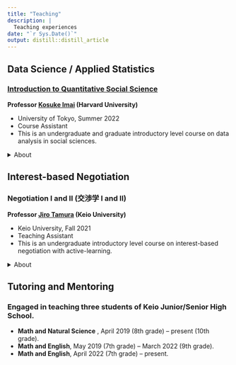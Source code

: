 ```yaml
---
title: "Teaching"
description: |
  Teaching experiences
date: "`r Sys.Date()`"
output: distill::distill_article
---
```


## Data Science / Applied Statistics
### [Introduction to Quantitative Social Science](https://kosukeimai.github.io/qss-todai/)
**Professor [Kosuke Imai](https://imai.fas.harvard.edu) (Harvard University)**

* University of Tokyo, Summer 2022
* Course Assistant
* This is an undergraduate and graduate introductory level course on data analysis in social sciences. 

<details>
<summary>About</summary>
Would universal health insurance improve the health of the poor? 
Do patterns of arrests in US cities show evidence of racial profiling? 
What accounts for who votes and their choice of candidates?

This course will teach students how to address these and other social science questions by analyzing quantitative data. 
The course introduces basic principles of statistical inference and programming skills for data analysis. 

The goal is to provide students with the foundation necessary to analyze data in their own research and to become critical consumers of statistical claims made in the news media, in policy reports, and in academic research
</details>

## Interest-based Negotiation
### Negotiation I and II (交渉学 I and II)
**Professor [Jiro Tamura](https://tamurainstitute.com) (Keio University)**

* Keio University, Fall 2021
* Teaching Assistant
* This is an undergraduate introductory level course on interest-based negotiation with active-learning. 

<details>
<summary>About</summary>
Negotiation is a systematically organized methodology to overcome conflicts and effectively reach an agreement. 
In this course we will cover topics such as negotiation strategies based on logical thinking, handling cognitive biases due to emotions and heuristics, methodology for creating decision branches for effective consensus building, effective management of negotiation processes, multi-party negotiation, negotiation based on game theory, and methodology of conflict management used to resolve global conflicts and disputes. 
In addition to the lectures, students will actively work on practical exercises such as group works and role-play simulation.

</details>

## Tutoring and Mentoring
### Engaged in teaching three students of Keio Junior/Senior High School.

* **Math and Natural Science** , April 2019 (8th grade) -- present (10th grade).
* **Math and English**, May 2019 (7th grade) -- March 2022 (9th grade).
* **Math and English**, April 2022 (7th grade) -- present.
